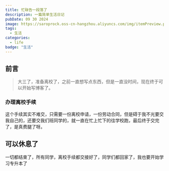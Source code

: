 ```yaml
---
title: 忙碌告一段落了
description: 一篇简单生活日记
pubDate: 09 30 2024
image: https://saroprock.oss-cn-hangzhou.aliyuncs.com/img/itemPreview.png
tags:
  - 生活
categories:
  - life
badge: "生活"
---
```



## 前言
> 大三了，准备离校了，之前一直想写点东西，但是一直没时间，现在终于可以开始写博客了。

### 办理离校手续
这个手续其实不难交，只需要一份离校申请，一份劳动合同，但是碍于我不光要交我自己的，还要交我们班同学的，就一直在忙上忙下的往学校跑，最后终于交完了，是真费腿了呀。

## 可以休息了
一切都结束了，所有同学，离校手续都交接好了，同学们都回家了，我也要开始学习专升本了